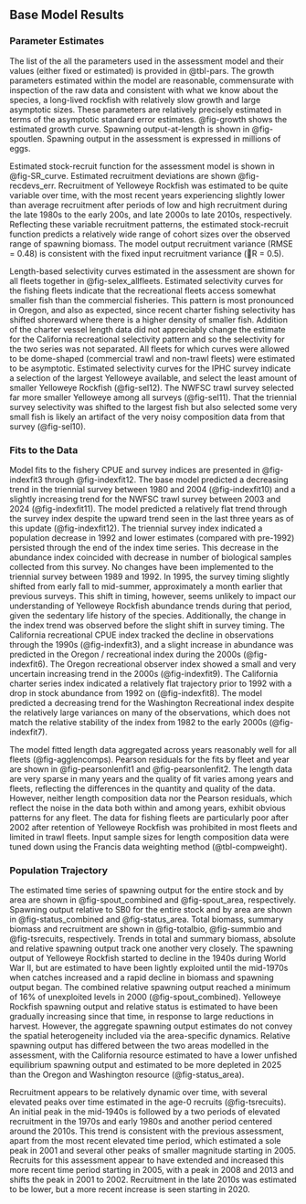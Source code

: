 ## Base Model Results

### Parameter Estimates

The list of the all the parameters used in the assessment model and their values (either fixed or estimated) is provided in @tbl-pars. The growth parameters estimated within the model are reasonable, commensurate with inspection of the raw data and consistent with what we know about the species, a long-lived rockfish with relatively slow growth and large asymptotic sizes. These parameters are relatively precisely estimated in terms of the asymptotic standard error estimates. @fig-growth shows the estimated growth curve. Spawning output-at-length is shown in @fig-spoutlen. Spawning output in the assessment is expressed in millions of eggs.

Estimated stock-recruit function for the assessment model is shown in @fig-SR_curve. Estimated recruitment deviations are shown @fig-recdevs_err. Recruitment of Yelloweye Rockfish was estimated to be quite variable over time, with the most recent years experiencing slightly lower than average recruitment after periods of low and high recruitment during the late 1980s to the early 200s, and late 2000s to late 2010s, respectively. Reflecting these variable recruitment patterns, the estimated stock-recruit function predicts a relatively wide range of cohort sizes over the observed range of spawning biomass. The model output recruitment variance (RMSE = 0.48) is consistent with the fixed input recruitment variance (R = 0.5).

Length-based selectivity curves estimated in the assessment are shown for all fleets together in @fig-selex_allfleets. Estimated selectivity curves for the fishing fleets indicate that the recreational fleets access somewhat smaller fish than the commercial fisheries. This pattern is most pronounced in Oregon, and also as expected, since recent charter fishing selectivity has shifted shoreward where there is a higher density of smaller fish. Addition of the charter vessel length data did not appreciably change the estimate for the California recreational selectivity pattern and so the selectivity for the two series was not separated. All fleets for which curves were allowed to be dome-shaped (commercial trawl and non-trawl fleets) were estimated to be asymptotic. Estimated selectivity curves for the IPHC survey indicate a selection of the largest Yelloweye available, and select the least amount of smaller Yelloweye Rockfish (@fig-sel12). The NWFSC trawl survey selected far more smaller Yelloweye among all surveys (@fig-sel11). That the triennial survey selectivity was shifted to the largest fish but also selected some very small fish is likely an artifact of the very noisy composition data from that survey (@fig-sel10). 

### Fits to the Data

<!-- Residual analysis for the base-run configuration, e.g., residual plots, time series plots of observed and predicted values, etc.   -->

Model fits to the fishery CPUE and survey indices are presented in @fig-indexfit3 through @fig-indexfit12. The base model predicted a decreasing trend in the triennial survey between 1980 and 2004 (@fig-indexfit10) and a slightly increasing trend for the NWFSC trawl survey between 2003 and 2024 (@fig-indexfit11). The model predicted a relatively flat trend through the \gls{iphc} survey index despite the upward trend seen in the last three years as of this update (@fig-indexfit12). The triennial survey index indicated a population decrease in 1992 and lower estimates (compared with pre-1992) persisted through the end of the index time series. This decrease in the abundance index coincided with decrease in number of biological samples collected from this survey. No changes have been implemented to the triennial survey between 1989 and 1992. In 1995, the survey timing slightly shifted from early fall to mid-summer, approximately a month earlier that previous surveys. This shift in timing, however, seems unlikely to impact our understanding of Yelloweye Rockfish abundance trends during that period, given the sedentary life history of the species. Additionally, the change in the index trend was observed before the slight shift in survey timing. The California \gls{mrfss} recreational CPUE index tracked the decline in observations through the 1990s (@fig-indexfit3), and a slight increase in abundance was predicted in the Oregon \gls{mrfss}/\gls{orbs} recreational index during the 2000s (@fig-indexfit6). The Oregon recreational observer index showed a small and very uncertain increasing trend in the 2000s (@fig-indexfit9). The California \gls{cpfv} charter series index indicated a relatively flat trajectory prior to 1992 with a drop in stock abundance from 1992 on (@fig-indexfit8). The model predicted a decreasing trend for the Washington Recreational index despite the relatively large variances on many of the observations, which does not match the relative stability of the index from 1982 to the early 2000s (@fig-indexfit7).

The model fitted length data aggregated across years reasonably well for all fleets (@fig-agglencomps). Pearson residuals for the fits by fleet and year are shown in @fig-pearsonlenfit1 and @fig-pearsonlenfit2. The length data are very sparse in many years and the quality of fit varies among years and fleets, reflecting the differences in the quantity and quality of the data. However, neither length composition data nor the Pearson residuals, which reflect the noise in the data both within and among years, exhibit obvious patterns for any fleet. The data for fishing fleets are particularly poor after 2002 after retention of Yelloweye Rockfish was prohibited in most fleets and limited in trawl fleets. Input sample sizes for length composition data were tuned down using the Francis data weighting method (@tbl-compweight).

### Population Trajectory

The estimated time series of spawning output for the entire stock and by area are shown in @fig-spout_combined and @fig-spout_area, respectively. Spawning output relative to SB0 for the entire stock and by area are shown in @fig-status_combined and @fig-status_area. Total biomass, summary biomass and recruitment are shown in @fig-totalbio, @fig-summbio and @fig-tsrecuits, respectively. Trends in total and summary biomass, absolute and relative spawning output track one another very closely. The spawning output of Yelloweye Rockfish started to decline in the 1940s during World War II, but are estimated to have been lightly exploited until the mid-1970s when catches increased and a rapid decline in biomass and spawning output began. The combined relative spawning output reached a minimum of 16% of unexploited levels in 2000 (@fig-spout_combined). Yelloweye Rockfish spawning output and relative status is estimated to have been gradually increasing since that time, in response to large reductions in harvest. However, the aggregate spawning output estimates do not convey the spatial heterogeneity included via the area-specific dynamics. Relative spawning output has differed between the two areas modelled in the assessment, with the California resource estimated to have a lower unfished equilibrium spawning output and estimated to be more depleted in 2025 than the Oregon and Washington resource (@fig-status_area). 

Recruitment appears to be relatively dynamic over time, with several elevated peaks over time estimated in the age-0 recruits (@fig-tsrecuits). An initial peak in the mid-1940s is followed by a two periods of elevated recruitment in the 1970s and early 1980s and another period centered around the 2010s. This trend is consistent with the previous assessment, apart from the most recent elevated time period, which estimated a sole peak in 2001 and several other peaks of smaller magnitude starting in 2005. Recruits for this assessment appear to have extended and increased this more recent time period starting in 2005, with a peak in 2008 and 2013 and shifts the peak in 2001 to 2002. Recruitment in the late 2010s was estimated to be lower, but a more recent increase is seen starting in 2020.

